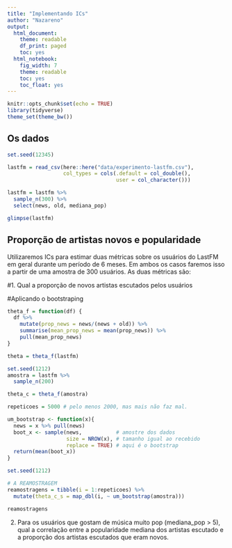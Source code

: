 ```yaml
---
title: "Implementando ICs"
author: "Nazareno"
output:
  html_document:
    theme: readable
    df_print: paged
    toc: yes
  html_notebook:
    fig_width: 7
    theme: readable
    toc: yes
    toc_float: yes
---
```


```r
knitr::opts_chunk$set(echo = TRUE)
library(tidyverse)
theme_set(theme_bw())
```

## Os dados

```r
set.seed(12345)

lastfm = read_csv(here::here("data/experimento-lastfm.csv"), 
                  col_types = cols(.default = col_double(), 
                                   user = col_character()))

lastfm = lastfm %>% 
  sample_n(300) %>% 
  select(news, old, mediana_pop)

glimpse(lastfm)
```

## Proporção de artistas novos e popularidade

Utilizaremos ICs para estimar duas métricas sobre os usuários do LastFM em geral durante um período de 6 meses. Em ambos os casos faremos isso a partir de uma amostra de 300 usuários. As duas métricas são: 

#1. Qual a proporção de novos artistas escutados pelos usuários

#Aplicando o bootstraping

```r
theta_f = function(df) {
  df %>%
    mutate(prop_news = news/(news + old)) %>%
    summarise(mean_prop_news = mean(prop_news)) %>%
    pull(mean_prop_news)
}

theta = theta_f(lastfm)

set.seed(1212)
amostra = lastfm %>%  
  sample_n(200) 

theta_c = theta_f(amostra)
```

```r
repeticoes = 5000 # pelo menos 2000, mas mais não faz mal.

um_bootstrap <- function(x){
  news = x %>% pull(news)
  boot_x <- sample(news,           # amostre dos dados
                   size = NROW(x), # tamanho igual ao recebido
                   replace = TRUE) # aqui é o bootstrap
  return(mean(boot_x))
}

set.seed(1212)

# A REAMOSTRAGEM
reamostragens = tibble(i = 1:repeticoes) %>% 
  mutate(theta_c_s = map_dbl(i, ~ um_bootstrap(amostra)))

reamostragens
```

2. Para os usuários que gostam de música muito pop (mediana_pop > 5), qual a correlação entre a popularidade mediana dos artistas escutado e a proporção dos artistas escutados que eram novos.



